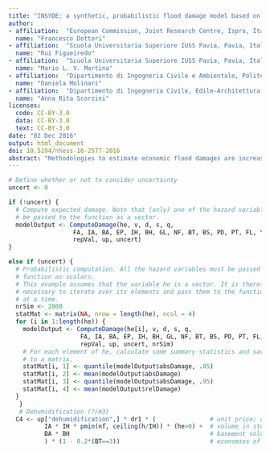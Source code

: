 ```yaml
---
title: "INSYDE: a synthetic, probabilistic flood damage model based on explicit cost analysis"
author: 
- affiliation:  "European Commission, Joint Research Centre, Ispra, Italy"
  name: "Francesco Dottori"
- affiliation:  "Scuola Universitaria Superiore IUSS Pavia, Pavia, Italy"
  name: "Rui Figueiredo"
- affiliation:  "Scuola Universitaria Superiore IUSS Pavia, Pavia, Italy"
  name: "Mario L. V. Martina"
- affiliation:  "Dipartimento di Ingegneria Civile e Ambientale, Politecnico di Milano, Milano, Italy"
  name: "Daniela Molinari"
- affiliation:  "Dipartimento di Ingegneria Civile, Edile-Architettura e Ambientale, Università degli Studi dell'Aquila, L'Aquila, Italy"
  name: "Anna Rita Scorzini"
licenses:
  code: CC-BY-3.0
  data: CC-BY-3.0
  text: CC-BY-3.0
date: "02 Dec 2016"
output: html_document
doi: 10.5194/nhess-16-2577-2016
abstract: "Methodologies to estimate economic flood damages are increasingly important for flood risk assessment and management. In this work, we present a new synthetic flood damage model based on a component-by-component analysis of physical damage to buildings. The damage functions are designed using an expert-based approach with the support of existing scientific and technical literature, loss adjustment studies, and damage surveys carried out for past flood events in Italy. The model structure is designed to be transparent and flexible, and therefore it can be applied in different geographical contexts and adapted to the actual knowledge of hazard and vulnerability variables. &nbsp;The model has been tested in a recent flood event in northern Italy. Validation results provided good estimates of post-event damages, with similar or superior performances when compared with other damage models available in the literature. In addition, a local sensitivity analysis was performed in order to identify the hazard variables that have more influence on damage assessment results." 
---
```



```r

# Define whether or not to consider uncertainty
uncert <- 0

if (!uncert) {
  # Compute expected damage. Note that (only) one of the hazard variables can 
  # be passed to the function as a vector.
  modelOutput <- ComputeDamage(he, v, d, s, q, 
                  FA, IA, BA, EP, IH, BH, GL, NF, BT, BS, PD, PT, FL, YY, LM, 
                  repVal, up, uncert)
} 

else if (uncert) {
  # Probabilistic computation. All the hazard variables must be passed to the
  # function as scalars.
  # This example assumes that the variable he is a vector. It is therefore
  # necessary to iterate over its elements and pass them to the function one
  # at a time.
  nrSim <- 2000
  statMat <- matrix(NA, nrow = length(he), ncol = 4)
  for (i in 1:length(he)) {
    modelOutput <- ComputeDamage(he[i], v, d, s, q, 
                    FA, IA, BA, EP, IH, BH, GL, NF, BT, BS, PD, PT, FL, YY, LM,
                    repVal, up, uncert, nrSim)
    # For each element of he, calculate some summary statistics and save them
    # to a matrix.
    statMat[i, 1] <- quantile(modelOutput$absDamage, .05)
    statMat[i, 2] <- mean(modelOutput$absDamage)
    statMat[i, 3] <- quantile(modelOutput$absDamage, .95)
    statMat[i, 4] <- mean(modelOutput$relDamage)
  }
   }
   # Dehumidification (?/m3)
  C4 <- up["dehumidification",] * dr1 * (               # unit price; duration damage ratio
          IA * IH * pmin(nf, ceiling(h/IH)) * (he>0) +  # volume in storeys above ground
          BA * BH                                       # basement volume
          ) * (1 - 0.2*(BT==3))                         # economies of scale

```